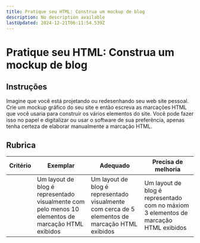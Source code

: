 ```yaml
---
title: Pratique seu HTML: Construa um mockup de blog
description: No description available
lastUpdated: 2024-12-21T06:11:54.539Z
---
```


# Pratique seu HTML: Construa um mockup de blog

## Instruções

Imagine que você está projetando ou redesenhando seu web site pessoal. Crie um mockup gráfico do seu site e então escreva as marcações HTML que você usaria para construir os vários elementos do site. Você pode fazer isso no papel e digitalizar ou usar o software de sua preferência, apenas tenha certeza de elaborar manualmente a marcação HTML.

## Rubrica

| Critério | Exemplar                                                                           | Adequado                                                                         | Precisa de melhoria                                                                 |
| -------- | ----------------------------------------------------------------------------------- | -------------------------------------------------------------------------------- | --------------------------------------------------------------------------------- |
|          | Um layout de blog é representado visualmente com pelo menos 10 elementos de marcação HTML exibidos | Um layout de blog é representado visualmente com cerca de 5 elementos de marcação HTML exibidos | Um layout de blog é representado com no máxiom 3 elementos de marcação HTML exibidos |

